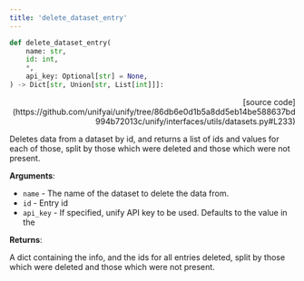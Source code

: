 ```yaml
---
title: 'delete_dataset_entry'
---
```


```python
def delete_dataset_entry(
    name: str,
    id: int,
    *,
    api_key: Optional[str] = None,
) -> Dict[str, Union[str, List[int]]]:
```

<p align="right">[source code](https://github.com/unifyai/unify/tree/86db6e0d1b5a8dd5eb14be588637bd994b72013c/unify/interfaces/utils/datasets.py#L233)</p>

Deletes data from a dataset by id, and returns a list of ids and values for each
of those, split by those which were deleted and those which were not present.

**Arguments**:

- `name` - The name of the dataset to delete the data from.
- `id` - Entry id
- `api_key` - If specified, unify API key to be used. Defaults to the value in the



**Returns**:

A dict containing the info, and the ids for all entries deleted, split by those
which were deleted and those which were not present.